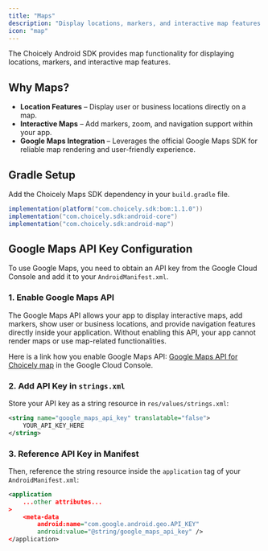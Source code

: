 ```yaml
---
title: "Maps"
description: "Display locations, markers, and interactive map features in your Android app"
icon: "map"
---
```


The Choicely Android SDK provides map functionality for displaying locations, markers, and interactive map features.

## Why Maps?

- **Location Features** – Display user or business locations directly on a map.
- **Interactive Maps** – Add markers, zoom, and navigation support within your app.
- **Google Maps Integration** – Leverages the official Google Maps SDK for reliable map rendering and user-friendly experience.

## Gradle Setup

Add the Choicely Maps SDK dependency in your `build.gradle` file.

```gradle
implementation(platform("com.choicely.sdk:bom:1.1.0"))
implementation("com.choicely.sdk:android-core")
implementation("com.choicely.sdk:android-map")
```

## Google Maps API Key Configuration

To use Google Maps, you need to obtain an API key from the Google Cloud Console and add it to your `AndroidManifest.xml`.

### 1. Enable Google Maps API

The Google Maps API allows your app to display interactive maps, add markers, show user or business locations, and provide navigation features directly inside your application. Without enabling this API, your app cannot render maps or use map-related functionalities.

Here is a link how you enable Google Maps API: [Google Maps API for Choicely map](/resources/map-api) in the Google Cloud Console.

### 2. Add API Key in `strings.xml`

Store your API key as a string resource in `res/values/strings.xml`:

```xml
<string name="google_maps_api_key" translatable="false">
    YOUR_API_KEY_HERE
</string>
```

### 3. Reference API Key in Manifest

Then, reference the string resource inside the `application` tag of your `AndroidManifest.xml`:

```xml
<application
    ...other attributes...
>
    <meta-data
        android:name="com.google.android.geo.API_KEY"
        android:value="@string/google_maps_api_key" />
</application>
```
